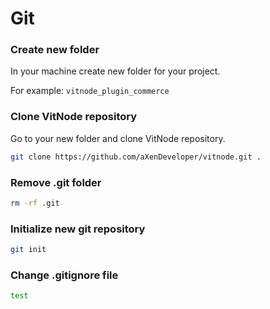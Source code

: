 
# Git

<Steps>

### Create new folder

In your machine create new folder for your project.

For example: `vitnode_plugin_commerce`

### Clone VitNode repository

Go to your new folder and clone VitNode repository.

```bash
git clone https://github.com/aXenDeveloper/vitnode.git .
```

### Remove .git folder

```bash
rm -rf .git
```

### Initialize new git repository

```bash
git init
```

### Change .gitignore file

```bash
test
```

</Steps>
